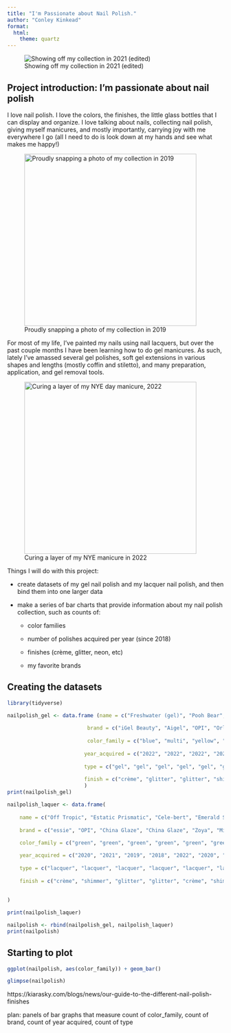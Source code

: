 ```yaml
---
title: "I'm Passionate about Nail Polish."
author: "Conley Kinkead"
format: 
  html: 
    theme: quartz
---
```


![Showing off my collection in 2021 (edited)](images/so-many-polishes.png){fig-align="center"}

## Project introduction: I'm passionate about nail polish

I love nail polish. I love the colors, the finishes, the little glass bottles that I can display and organize. I love talking about nails, collecting nail polish, giving myself manicures, and mostly importantly, carrying joy with me everywhere I go (all I need to do is look down at my hands and see what makes me happy!)

![Proudly snapping a photo of my collection in 2019](images/IMG_9417.JPG){fig-align="center" width="400"}

For most of my life, I've painted my nails using nail lacquers, but over the past couple months I have been learning how to do gel manicures. As such, lately I've amassed several gel polishes, soft gel extensions in various shapes and lengths (mostly coffin and stiletto), and many preparation, application, and gel removal tools.

![Curing a layer of my NYE manicure in 2022](images/IMG_1645.JPEG){alt="Curing a layer of my NYE day manicure, 2022" fig-align="center" width="400"}

Things I will do with this project:

-   create datasets of my gel nail polish and my lacquer nail polish, and then bind them into one larger data

-   make a series of bar charts that provide information about my nail polish collection, such as counts of:

    -   color families

    -   number of polishes acquired per year (since 2018)

    -   finishes (crème, glitter, neon, etc)

    -   my favorite brands

## Creating the datasets

```r
library(tidyverse)
```

```r
nailpolish_gel <- data.frame (name = c("Freshwater (gel)", "Pooh Bear", "Pineapples Have Peelings Too", "Anything Goes (gel)", "Addicted to Sparkle", "Ruby Red Glitz", "Jade Platinum", "Mellow Yellow (gel)", "604", "Iconic", "Princess Jasmine (gel)", "618", "614", "615", "DG11", "Hidden Treasure", "Green to Café Latte", "Crystal Ball", "622", "611", "613", "616", "617", "612", "608", "619", "609", "607", "621", "620", "610", "603", "606", "605"),
                         
                          brand = c("iGel Beauty", "Aigel", "OPI", "Orly", "Aigel", "Nobility", "DND", "iGel Beauty", "Beetles", "Kiara Sky", "iGel Beauty", "Beetles", "Beetles", "Beetles", "Sumika", "Aigel", "DND", "Kiara Sky", "Beetles", "Beetles", "Beetles", "Beetles", "Beetles", "Beetles", "Beetles", "Beetles", "Beetles", "Beetles", "Beetles", "Beetles", "Beetles", "Beetles", "Beetles", "Beetles"),
                         
                          color_family = c("blue", "multi", "yellow", "multi", "green", "maroon", "blue", "yellow", "pink", "blue", "green", "orange", "yellow", "pink", "blue", "multi", "mood", "mood", "pink", "pink", "green", "pink", "red", "purple", "yellow", "blue", "pink", "purple", "purple", "purple", "orange", "pink", "pink", "blue"),
                          
                         year_acquired = c("2022", "2022", "2022", "2022", "2022", "2022", "2022", "2022", "2022", "2022", "2022", "2022", "2022", "2022", "2022", "2022", "2022", "2022", "2022", "2022", "2022", "2022", "2022", "2022", "2022", "2022", "2022", "2022", "2022", "2022", "2022", "2022", "2022", "2022"),
                         
                         type = c("gel", "gel", "gel", "gel", "gel", "gel", "gel", "gel", "gel", "gel", "gel", "gel", "gel", "gel", "gel", "gel", "gel", "gel", "gel", "gel", "gel", "gel", "gel", "gel", "gel", "gel", "gel", "gel", "gel", "gel", "gel", "gel", "gel", "gel"),
                         
                         finish = c("crème", "glitter", "glitter", "shimmer", "glitter", "glitter", "glitter", "crème", "crème", "crème", "crème", "neon", "neon", "neon", "iredescent", "glitter", "crème", "crème", "glitter", "glitter", "neon", "neon", "neon", "glitter", "crème", "neon", "crème", "crème", "glitter", "neon", "crème", "crème", "crème", "crème")
                         )
print(nailpolish_gel)
```

```r
nailpolish_laquer <- data.frame(
    
    name = c("Off Tropic", "Estatic Prismatic", "Cele-bert", "Emerald Sparkle", "Josie", "Aurora Borealis", "but first, candy", "Celtic Sun", "Chameleon", "Princess Jasmine (lacquer)", "Freshwater (lacquer)", "Surf's Up!", "Deliciously Wicked", "Seas the Day", "Miami Ice", "spun in luxe", "Aruba Blue", "Get Up", "Turn it Up", "Sun, Sea, and Sand in My Pants", "Mellow Yellow (lacquer)", "Taupe", "can't stop her in copper", "Master Plan", "One and the Same", "Kismet", "Cozu-Melted in the Sun", "bonbon nuit", "Desirable", "Uninhibited", "congrats", "Pick Me Up", "Magnetic", "Show Us Your Tips!", "sights on nightlights", "Grape Shifter", "Anything Goes (lacquer)", "White on White", "Soft Baked"),
    
    brand = c("essie", "OPI", "China Glaze", "China Glaze", "Zoya", "Mineral Fusion", "essie", "China Glaze", "Revlon", "iGel Beauty", "iGel Beauty", "Colors by Llarowe", "China Glaze", "Mineral Fusion", "Sally Hansen", "essie", "essie", "Bow", "Orly", "OPI", "iGel Beauty", "Mineral Fusion", "essie", "essie", "Emily de Molly", "Color Club", "OPI", "essie", "Revlon", "Revlon", "essie", "ILNP", "Revlon", "OPI", "essie", "Sally Hansen", "Orly", "China Glaze", "Color Club"),
    
    color_family = c("green", "green", "green", "green", "green", "green", "green", "green", "gold", "green", "blue", "blue", "blue", "blue", "blue", "blue", "blue", "brown", "multi", "yellow", "yellow", "neutral", "gold", "neutral", "orange", "gold", "pink", "pink", "pink", "red", "purple", "purple", "purple", "purple", "purple", "purple", "multi", "white", "multi"),

    year_acquired = c("2020", "2021", "2019", "2018", "2022", "2020", "2021", "2022", "2019", "2022", "2022", "2021", "2019", "2021", "2021", "2020", "2021", "2021", "2022", "2020", "2022", "2021", "2021", "2019", "2021", "2021", "2020", "2021", "2019", "2019", "2021", "2022", "2019", "2020", "2019", "2019", "2022", "2020", "2021"),
    
    type = c("lacquer", "lacquer", "lacquer", "lacquer", "lacquer", "lacquer", "lacquer", "lacquer", "lacquer", "lacquer", "lacquer", "lacquer", "lacquer", "lacquer", "lacquer", "lacquer", "lacquer", "lacquer", "lacquer", "lacquer", "lacquer","lacquer", "lacquer", "lacquer", "lacquer", "lacquer", "lacquer", "lacquer", "lacquer", "lacquer", "lacquer", "lacquer", "lacquer", "lacquer", "lacquer", "lacquer", "lacquer", "lacquer", "lacquer"),
    
    finish = c("crème", "shimmer", "glitter", "glitter", "crème", "shimmer", "glaze", "neon", "iredescent", "crème", "crème", "duochrome", "glitter", "crème", "neon", "satin", "shimmer", "magnetic", "topper", "crème", "crème", "pearl", "textured", "crème", "shimmer", "holographic", "shimmer", "iredescent", "shimmer", "shimmer", "glitter", "holographic", "glitter", "shimmer", "crème", "glitter", "shimmer", "crème", "shimmer")
    
    
)

print(nailpolish_laquer)
```

```r
nailpolish <- rbind(nailpolish_gel, nailpolish_laquer)
print(nailpolish)
```

## Starting to plot

```r
ggplot(nailpolish, aes(color_family)) + geom_bar()
```

```r
glimpse(nailpolish)
```

https://kiarasky.com/blogs/news/our-guide-to-the-different-nail-polish-finishes

plan: panels of bar graphs that measure count of color_family, count of brand, count of year acquired, count of type
